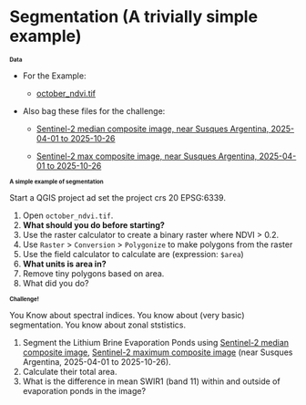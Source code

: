 # Segmentation (A trivially simple example)

## Data {style="font-size:0.7em"}

+ For the Example:
    + [october_ndvi.tif](https://cpslo-my.sharepoint.com/:i:/g/personal/mthuggin_calpoly_edu/EQ2SXXQfw8pFkwC60AW8n10BF630lCzmzbGHEptsLezPnQ?e=XdramV)

+ Also bag these files for the challenge:

    + [Sentinel-2 median composite image, near Susques Argentina, 2025-04-01 to 2025-10-26](https://cpslo-my.sharepoint.com/:i:/g/personal/mthuggin_calpoly_edu/EQkAW31cxJhEpdZAmYTmEccBIM9mwHiynmSJ85_kavB7hQ?e=Fapfce)

    + [Sentinel-2 max composite image, near Susques Argentina, 2025-04-01 to 2025-10-26](https://cpslo-my.sharepoint.com/:i:/g/personal/mthuggin_calpoly_edu/EUHmBt2TQN9Gix6F_NdlecgBtG4fUFYu99TS0ie4s0dU4w?e=BL3Zcx)




## A simple example of segmentation {style="font-size:0.7em"}

Start a QGIS project ad set the project crs 20 EPSG:6339.

1. Open `october_ndvi.tif`.
2. __What should you do before starting? __
3. Use the raster calculator to create a binary raster where  NDVI > 0.2.
4. Use `Raster` > `Conversion` > `Polygonize` to make polygons from the raster
5. Use the field calculator to calculate are (expression: `$area`)
6. __What units is area in?__
6. Remove tiny polygons based on area.
7. What did you do?

## Challenge! {style="font-size:0.7em"}

You Know about spectral indices.  You know about (very basic) segmentation. You know about zonal ststistics.

1. Segment the Lithium Brine Evaporation Ponds using [Sentinel-2 median composite image](https://cpslo-my.sharepoint.com/:i:/g/personal/mthuggin_calpoly_edu/EQkAW31cxJhEpdZAmYTmEccBIM9mwHiynmSJ85_kavB7hQ?e=Fapfce), [Sentinel-2 maximum composite image](https://cpslo-my.sharepoint.com/:i:/g/personal/mthuggin_calpoly_edu/EUHmBt2TQN9Gix6F_NdlecgBtG4fUFYu99TS0ie4s0dU4w?e=BL3Zcx) (near Susques Argentina, 2025-04-01 to 2025-10-26).
2. Calculate their total area.
3. What is the difference in mean SWIR1 (band 11) within and outside of evaporation ponds in the image?

